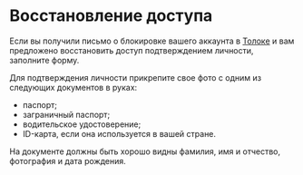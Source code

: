 # Восстановление доступа

Если вы получили письмо о блокировке вашего аккаунта в [Толоке](https://toloka.ai/tolokers/ru/) и вам предложено восстановить доступ подтверждением личности, заполните форму.

Для подтверждения личности прикрепите свое фото с одним из следующих документов в руках:

- паспорт;
- заграничный паспорт;
- водительское удостоверение;
- ID-карта, если она используется в вашей стране.

На документе должны быть хорошо видны фамилия, имя и отчество, фотография и дата рождения.

<TolokersSupportForm lang="ru" />